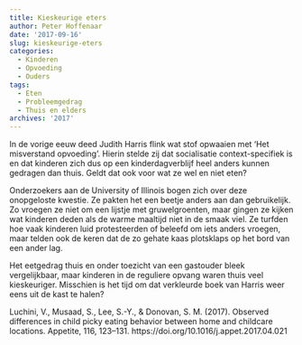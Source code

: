 ```yaml
---
title: Kieskeurige eters
author: Peter Hoffenaar
date: '2017-09-16'
slug: kieskeurige-eters
categories:
  - Kinderen
  - Opvoeding
  - Ouders
tags:
  - Eten
  - Probleemgedrag
  - Thuis en elders
archives: '2017'
---
```

In de vorige eeuw deed Judith Harris flink wat stof opwaaien met ‘Het misverstand opvoeding’. Hierin stelde zij dat socialisatie context-specifiek is en dat kinderen zich dus op een kinderdagverblijf heel anders kunnen gedragen dan thuis. Geldt dat ook voor wat ze wel en niet eten? 

Onderzoekers aan de University of Illinois bogen zich over deze onopgeloste kwestie. Ze pakten het een beetje anders aan dan gebruikelijk. Zo vroegen ze niet om een lijstje met gruwelgroenten, maar gingen ze kijken wat kinderen deden als de warme maaltijd niet in de smaak viel. Ze turfden hoe vaak kinderen luid protesteerden of beleefd om iets anders vroegen, maar telden ook de keren dat de zo gehate kaas plotsklaps op het bord van een ander lag. 

Het eetgedrag thuis en onder toezicht van een gastouder bleek vergelijkbaar, maar kinderen in de reguliere opvang waren thuis veel kieskeuriger. Misschien is het tijd om dat verkleurde boek van Harris weer eens uit de kast te halen?

Luchini, V., Musaad, S., Lee, S.-Y., & Donovan, S. M. (2017). Observed differences in child picky eating behavior between home and childcare locations. Appetite, 116, 123–131. https://doi.org/10.1016/j.appet.2017.04.021